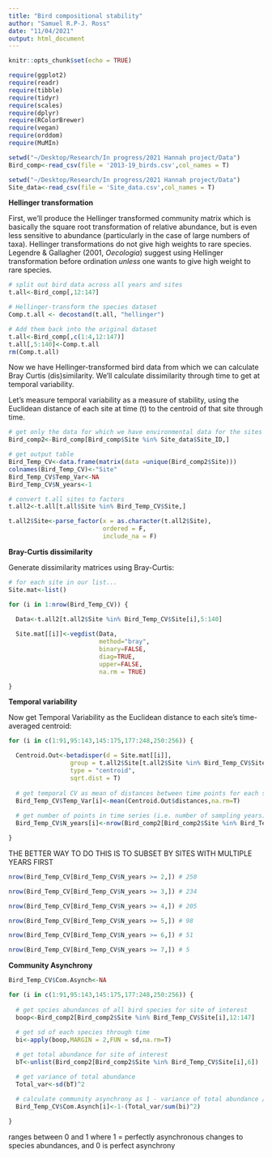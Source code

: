 ```yaml
---
title: "Bird compositional stability"
author: "Samuel R.P-J. Ross"
date: "11/04/2021"
output: html_document
---
```


```r
knitr::opts_chunk$set(echo = TRUE)

require(ggplot2)
require(readr)
require(tibble)
require(tidyr)
require(scales)
require(dplyr)
require(RColorBrewer)
require(vegan)
require(orddom)
require(MuMIn)

setwd("~/Desktop/Research/In progress/2021 Hannah project/Data")
Bird_comp<-read_csv(file = '2013-19_birds.csv',col_names = T)

setwd("~/Desktop/Research/In progress/2021 Hannah project/Data")
Site_data<-read_csv(file = 'Site_data.csv',col_names = T)

```

**Hellinger transformation**

First, we'll produce the Hellinger transformed community matrix which is basically the square root transformation of relative abundance, but is even less sensitive to abundance (particularly in the case of large numbers of taxa). Hellinger transformations do not give high weights to rare species. Legendre & Gallagher (2001, _Oecologia_) suggest using Hellinger transformation before ordination *unless* one wants to give high weight to rare species.

```r

# split out bird data across all years and sites
t.all<-Bird_comp[,12:147]

# Hellinger-transform the species dataset
Comp.t.all <- decostand(t.all, "hellinger")

# Add them back into the original dataset
t.all<-Bird_comp[,c(1:4,12:147)]
t.all[,5:140]<-Comp.t.all
rm(Comp.t.all)

```

Now we have Hellinger-transformed bird data from which we can calculate Bray Curtis (dis)similarity. We'll calculate dissimilarity through time to get at temporal variability. 

Let's measure temporal variability as a measure of stability, using the Euclidean distance of each site at time (t) to the centroid of that site through time. 

```r

# get only the data for which we have environmental data for the sites
Bird_comp2<-Bird_comp[Bird_comp$Site %in% Site_data$Site_ID,]

# get output table
Bird_Temp_CV<-data.frame(matrix(data =unique(Bird_comp2$Site)))
colnames(Bird_Temp_CV)<-"Site"
Bird_Temp_CV$Temp_Var<-NA
Bird_Temp_CV$N_years<-1

# convert t.all sites to factors
t.all2<-t.all[t.all$Site %in% Bird_Temp_CV$Site,]

t.all2$Site<-parse_factor(x = as.character(t.all2$Site),
                          ordered = F,
                          include_na = F)

```

**Bray-Curtis dissimilarity**

Generate dissimilarity matrices using Bray-Curtis:

```r

# for each site in our list...
Site.mat<-list()

for (i in 1:nrow(Bird_Temp_CV)) {
  
  Data<-t.all2[t.all2$Site %in% Bird_Temp_CV$Site[i],5:140]

  Site.mat[[i]]<-vegdist(Data,
                         method="bray", 
                         binary=FALSE, 
                         diag=TRUE, 
                         upper=FALSE, 
                         na.rm = TRUE)

}


```

**Temporal variability**

Now get Temporal Variability as the Euclidean distance to each site's time-averaged centroid:

```r

for (i in c(1:91,95:143,145:175,177:248,250:256)) {

  Centroid.Out<-betadisper(d = Site.mat[[i]],
                 group = t.all2$Site[t.all2$Site %in% Bird_Temp_CV$Site[i]],
                 type = "centroid",
                 sqrt.dist = T)
  
  # get temporal CV as mean of distances between time points for each site
  Bird_Temp_CV$Temp_Var[i]<-mean(Centroid.Out$distances,na.rm=T)
  
  # get number of points in time series (i.e. number of sampling years)
  Bird_Temp_CV$N_years[i]<-nrow(Bird_comp2[Bird_comp2$Site %in% Bird_Temp_CV$Site[i],])

}

```


THE BETTER WAY TO DO THIS IS TO SUBSET BY SITES WITH MULTIPLE YEARS FIRST


```r

nrow(Bird_Temp_CV[Bird_Temp_CV$N_years >= 2,]) # 250

nrow(Bird_Temp_CV[Bird_Temp_CV$N_years >= 3,]) # 234

nrow(Bird_Temp_CV[Bird_Temp_CV$N_years >= 4,]) # 205

nrow(Bird_Temp_CV[Bird_Temp_CV$N_years >= 5,]) # 98

nrow(Bird_Temp_CV[Bird_Temp_CV$N_years >= 6,]) # 51

nrow(Bird_Temp_CV[Bird_Temp_CV$N_years >= 7,]) # 5

```


**Community Asynchrony**

```r

Bird_Temp_CV$Com.Asynch<-NA

for (i in c(1:91,95:143,145:175,177:248,250:256)) {
  
  # get spcies abundances of all bird species for site of interest
  boop<-Bird_comp2[Bird_comp2$Site %in% Bird_Temp_CV$Site[i],12:147]
  
  # get sd of each species through time
  bi<-apply(boop,MARGIN = 2,FUN = sd,na.rm=T)

  # get total abundance for site of interest
  bT<-unlist(Bird_comp2[Bird_comp2$Site %in% Bird_Temp_CV$Site[i],6])

  # get variance of total abundance
  Total_var<-sd(bT)^2

  # calculate community asynchrony as 1 - variance of total abundance / (sum of standard deviations of individual species) ^ 2
  Bird_Temp_CV$Com.Asynch[i]<-1-(Total_var/sum(bi)^2)
  
}

```

ranges between 0 and 1 where 1 = perfectly asynchronous changes to species abundances, and 0 is perfect asynchrony
